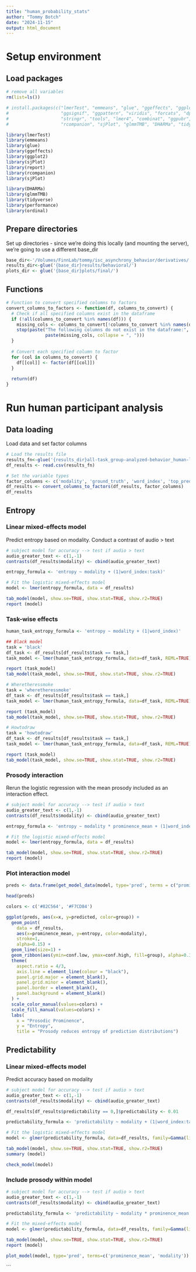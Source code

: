 ```yaml
---
title: "human_probability_stats"
author: "Tommy Botch"
date: "2024-11-15"
output: html_document
---
```


# Setup environment

## Load packages

```r
# remove all variables
rm(list=ls()) 

# install.packages(c("lmerTest", "emmeans", "glue", "ggeffects", "ggplot2", 
#                    "ggsignif", "ggpattern", "viridis", "forcats", "dplyr",
#                    "stringr", "tools", "lmer4", "combinat", "ggpubr", "report",
#                    "rcompanion", "sjPlot", "glmmTMB", "DHARMa", "tidyverse"))

library(lmerTest)
library(emmeans)
library(glue)
library(ggeffects)
library(ggplot2)
library(sjPlot)
library(report)
library(rcompanion)
library(sjPlot)

library(DHARMa)
library(glmmTMB)
library(tidyverse)
library(performance)
library(ordinal)
```

## Prepare directories

Set up directories - since we're doing this locally (and mounting the server), 
we're going to use a different base_dir

```r

base_dir<-'/Volumes/FinnLab/tommy/isc_asynchrony_behavior/derivatives/'
results_dir<-glue('{base_dir}results/behavioral/')
plots_dir <- glue('{base_dir}plots/final/')

```

## Functions

```r
# Function to convert specified columns to factors
convert_columns_to_factors <- function(df, columns_to_convert) {
  # Check if all specified columns exist in the dataframe
  if (!all(columns_to_convert %in% names(df))) {
    missing_cols <- columns_to_convert[!columns_to_convert %in% names(df)]
    stop(paste("The following columns do not exist in the dataframe:", 
               paste(missing_cols, collapse = ", ")))
  }
  
  # Convert each specified column to factor
  for (col in columns_to_convert) {
    df[[col]] <- factor(df[[col]])
  }
  
  return(df)
}

```

# Run human participant analysis

## Data loading

Load data and set factor columns 

```r

# Load the results file
results_fn<-glue('{results_dir}all-task_group-analyzed-behavior_human-lemmatized.csv')
df_results <- read.csv(results_fn)

# Set the variable types
factor_columns <- c('modality', 'ground_truth', 'word_index', 'top_pred', 'task')
df_results <- convert_columns_to_factors(df_results, factor_columns)
df_results
```

## Entropy

### Linear mixed-effects model

Predict entropy based on modality. Conduct a contrast of audio > text

```r

# subject model for accuracy --> test if audio > text
audio_greater_text <- c(1,-1)
contrasts(df_results$modality) <- cbind(audio_greater_text)

entropy_formula <- 'entropy ~ modality + (1|word_index:task)'

# Fit the logistic mixed-effects model
model <- lmer(entropy_formula, data = df_results)

tab_model(model, show.se=TRUE, show.stat=TRUE, show.r2=TRUE)
report (model)

```

### Task-wise effects

```r

human_task_entropy_formula <- 'entropy ~ modality + (1|word_index)'

## Black model
task = 'black'
df_task <- df_results[df_results$task == task,]
task_model <- lmer(human_task_entropy_formula, data=df_task, REML=TRUE)

report (task_model)
tab_model(task_model, show.se=TRUE, show.stat=TRUE, show.r2=TRUE)

# Wheretheressmoke
task = 'wheretheressmoke'
df_task <- df_results[df_results$task == task,]
task_model <- lmer(human_task_entropy_formula, data=df_task, REML=TRUE)

report (task_model)
tab_model(task_model, show.se=TRUE, show.stat=TRUE, show.r2=TRUE)

# Howtodraw
task = 'howtodraw'
df_task <- df_results[df_results$task == task,]
task_model <- lmer(human_task_entropy_formula, data=df_task, REML=TRUE)

report (task_model)
tab_model(task_model, show.se=TRUE, show.stat=TRUE, show.r2=TRUE)

```

### Prosody interaction

Rerun the logistic regression with the mean prosody included as an interaction effect. 

```r

# subject model for accuracy --> test if audio > text
audio_greater_text <- c(1,-1)
contrasts(df_results$modality) <- cbind(audio_greater_text)

entropy_formula <- 'entropy ~ modality * prominence_mean + (1|word_index:task)'

# Fit the logistic mixed-effects model
model <- lmer(entropy_formula, data = df_results)

tab_model(model, show.se=TRUE, show.stat=TRUE, show.r2=TRUE)
report (model)

```

### Plot interaction model

```r

preds <- data.frame(get_model_data(model, type='pred', terms = c("prominence_mean", "modality")))

head(preds)

colors <- c('#82C564', '#F7CD84')

ggplot(preds, aes(x=x, y=predicted, color=group)) + 
  geom_point(
    data = df_results, 
    aes(x=prominence_mean, y=entropy, color=modality), 
    stroke=1,
    alpha=0.15) +
  geom_line(size=1) + 
  geom_ribbon(aes(ymin=conf.low, ymax=conf.high, fill=group), alpha=0.3, color=NA) + 
  theme(
    aspect.ratio = 4/3,
    axis.line = element_line(colour = "black"),
    panel.grid.major = element_blank(),
    panel.grid.minor = element_blank(),
    panel.border = element_blank(),
    panel.background = element_blank()
  ) +
  scale_color_manual(values=colors) +
  scale_fill_manual(values=colors) +
  labs(
    x = "Prosodic Prominence",
    y = "Entropy",
    title = "Prosody reduces entropy of prediction distributions") 
```


## Predictability

### Linear mixed-effects model

Predict accuracy based on modality 

```r

# subject model for accuracy --> test if audio > text
audio_greater_text <- c(1,-1)
contrasts(df_results$modality) <- cbind(audio_greater_text)

df_results[df_results$predictability == 0,]$predictability <- 0.01

predictability_formula <- 'predictability ~ modality + (1|word_index:task)'

# Fit the logistic mixed-effects model
model <- glmer(predictability_formula, data=df_results, family=Gamma(link='log'))

tab_model(model, show.se=TRUE, show.stat=TRUE, show.r2=TRUE)
summary (model)

check_model(model)
```

### Include prosody within model

```r

# subject model for accuracy --> test if audio > text
audio_greater_text <- c(1,-1)
contrasts(df_results$modality) <- cbind(audio_greater_text)

predictability_formula <- 'predictability ~ modality * prominence_mean + (1|word_index:task)'

# Fit the mixed-effects model
model <- glmer(predictability_formula, data=df_results, family=Gamma(link='log'))

tab_model(model, show.se=TRUE, show.stat=TRUE, show.r2=TRUE)
report (model)

plot_model(model, type='pred', terms=c('prominence_mean', 'modality'))
```
```
